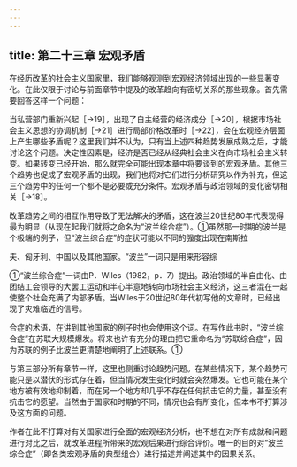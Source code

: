 ```yaml
---
---
---
```

title: 第二十三章 宏观矛盾
---



在经历改革的社会主义国家里，我们能够观测到宏观经济领域出现的一些显著变化。在此仅限于讨论与前面章节中提及的改革趋向有密切关系的那些现象。首先需要回答这样一个问题：

当私营部门重新兴起［→19］，出现了自主经营的经济成分［→20］，根据市场社会主义思想的协调机制［→21］进行局部价格改革时［→22］，会在宏观经济层面上产生哪些矛盾呢？这里我们并不认为，只有当上述四种趋势发展成熟之后，才能讨论这个问题。决定性因素是，经济是否已经从经典社会主义在向市场社会主义转变。如果转变已经开始，那么就完全可能出现本章中将要谈到的宏观矛盾。其他三个趋势也促成了宏观矛盾的出现，我们也将对它们进行分析研究以作为补充，但这三个趋势中的任何一个都不是必要或充分条件。宏观矛盾与政治领域的变化密切相关［→18］。

改革趋势之间的相互作用导致了无法解决的矛盾，这在波兰20世纪80年代表现得最为明显（从现在起我们就将之命名为“波兰综合症”）。①虽然那一时期的波兰是个极端的例子，但“波兰综合症”的症状可能以不同的强度出现在南斯拉

夫、匈牙利、中国以及其他国家。“波兰”一词只是用来形容综

①“波兰综合症”一词由P．Wiles（1982，p．7）提出。政治领域的半自由化、由团结工会领导的大罢工运动和半心半意地转向市场社会主义经济，这三者混在一起使整个社会充满了内部矛盾。当Wiles于20世纪80年代初写他的文章时，已经出现了灾难临近的信号。



合症的术语，在讲到其他国家的例子时也会使用这个词。在写作此书时，“波兰综合症”在苏联大规模爆发。将来也许有充分的理由把它重命名为“苏联综合症”，因为苏联的例子比波兰更清楚地阐明了上述联系。①

与第三部分所有章节一样，这里也侧重讨论趋势问题。在某些情况下，某个趋势可能只是以潜伏的形式存在着，但当情况发生变化时就会突然爆发。它也可能在某个地方被有效地抑制着，而在另一个地方却几乎不存在任何抗击它的力量，甚至没有抗击它的愿望。当然由于国家和时期的不同，情况也会有所变化，但本书不打算涉及这方面的问题。

作者在此不打算对有关国家进行全面的宏观经济分析，也不想在对所有成就和问题进行对比之后，就改革进程所带来的宏观后果进行综合评价。唯一的目的对“波兰综合症”（即各类宏观矛盾的典型组合）进行描述并阐述其中的因果关系。
